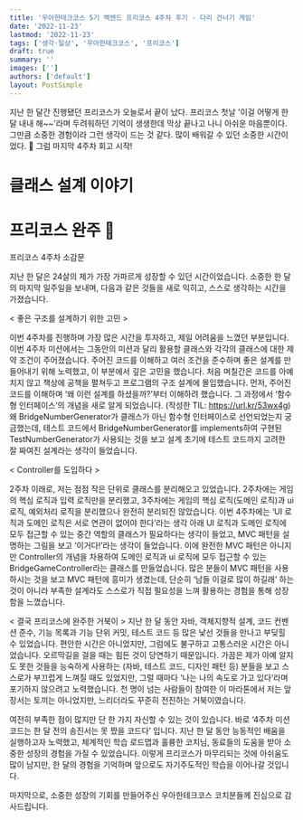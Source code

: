 ```yaml
---
title: '우아한테크코스 5기 백엔드 프리코스 4주차 후기 - 다리 건너기 게임'
date: '2022-11-23'
lastmod: '2022-11-23'
tags: ['생각·일상', '우아한테크코스', '프리코스']
draft: true
summary: ''
images: ['']
authors: ['default']
layout: PostSimple
---
```


지난 한 달간 진행됐던 프리코스가 오늘로서 끝이 났다.
프리코스 첫날 '이걸 어떻게 한 달 내내 해~~'라며 두려워하던 기억이 생생한데
막상 끝나고 나니 아쉬운 마음뿐이다.
그만큼 소중한 경험이라 그런 생각이 드는 것 같다.
많이 배워갈 수 있던 소중한 시간이었다. 🥰
그럼 마지막 4주차 회고 시작!

# 클래스 설계 이야기

#

# 프리코스 완주 🐢

프리코스 4주차 소감문

지난 한 달은 24살의 제가 가장 가파르게 성장할 수 있던 시간이었습니다. 소중한 한 달의 마지막 일주일을 보내며, 다음과 같은 것들을 새로 익히고, 스스로 생각하는 시간을 가졌습니다.

< 좋은 구조를 설계하기 위한 고민 >

이번 4주차를 진행하며 가장 많은 시간을 투자하고, 제일 어려움을 느꼈던 부분입니다. 이번 4주차 미션에서는 그동안의 미션과 달리 활용할 클래스와 각각의 클래스에 대한 제약 조건이 주어졌습니다. 주어진 코드를 이해하고 여러 조건을 준수하며 좋은 설계를 만들어내기 위해 노력했고, 이 부분에서 깊은 고민을 했습니다.
처음 며칠간은 코드를 아예 치지 않고 책상에 공책을 펼쳐두고 프로그램의 구조 설계에 몰입했습니다. 먼저, 주어진 코드를 이해하며 ‘왜 이런 설계를 하셨을까?’부터 이해하려 했습니다. 그 과정에서 ‘함수형 인터페이스’의 개념을 새로 알게 되었습니다. (작성한 TIL: https://url.kr/53wx4g) 왜 BridgeNumberGenerator가 클래스가 아닌 함수형 인터페이스로 선언되었는지 궁금했는데, 테스트 코드에서 BridgeNumberGenerator를 implements하여 구현된 TestNumberGenerator가 사용되는 것을 보고 설계 초기에 테스트 코드까지 고려한 잘 짜여진 설계라는 생각이 들었습니다.

< Controller를 도입하다 >

2주차 이래로, 저는 점점 작은 단위로 클래스를 분리해오고 있었습니다. 2주차에는 게임의 핵심 로직과 입력 로직만을 분리했고, 3주차에는 게임의 핵심 로직(도메인 로직)과 ui 로직, 예외처리 로직을 분리했으나 완전히 분리되진 않았습니다. 이번 4주차에는 ‘UI 로직과 도메인 로직은 서로 연관이 없어야 한다’라는 생각 아래 UI 로직과 도메인 로직에 모두 접근할 수 있는 중간 역할의 클래스가 필요하다는 생각이 들었고, MVC 패턴을 설명하는 그림을 보고 ‘이거다!’라는 생각이 들었습니다. 이에 완전한 MVC 패턴은 아니지만 Controller의 개념을 차용하여 도메인 로직과 ui 로직에 모두 접근할 수 있는 BridgeGameController라는 클래스를 만들었습니다. 많은 분들이 MVC 패턴을 사용하시는 것을 보고 MVC 패턴에 흥미가 생겼는데, 단순히 ‘남들 이걸로 많이 하길래’ 하는 것이 아니라 부족한 설계라도 스스로가 직접 필요성을 느껴 활용하는 경험을 통해 성장함을 느꼈습니다.

< 결국 프리코스에 완주한 거북이 >
지난 한 달 동안 자바, 객체지향적 설계, 코드 컨벤션 준수, 기능 목록과 기능 단위 커밋, 테스트 코드 등 많은 낯선 것들을 만나고 부딪힐 수 있었습니다. 편안한 시간은 아니었지만, 그럼에도 불구하고 고통스러운 시간은 아니었습니다. 오르막길을 걸을 때는 힘든 것이 당연하기 때문입니다. 가끔은 제가 아예 알지도 못한 것들을 능숙하게 사용하는 (자바, 테스트 코드, 디자인 패턴 등) 분들을 보고 스스로가 부끄럽게 느껴질 때도 있었지만, 그럴 때마다 ‘나는 나의 속도로 가고 있다’라며 포기하지 않으려고 노력했습니다. 천 명이 넘는 사람들이 참여한 이 마라톤에서 저는 앞장서는 토끼는 아니었지만, 느리더라도 꾸준히 전진하는 거북이였습니다.

여전히 부족한 점이 많지만 단 한 가지 자신할 수 있는 것이 있습니다. 바로 ‘4주차 미션 코드는 한 달 전의 송진서는 못 짰을 코드다’ 입니다. 지난 한 달 동안 능동적인 배움을 실행하고자 노력했고, 체계적인 학습 로드맵과 훌륭한 코치님, 동료들의 도움을 받아 소중한 성장의 경험을 가질 수 있었습니다. 이렇게 프리코스가 마무리되는 것에 아쉬움도 많이 남지만, 한 달의 경험을 기억하며 앞으로도 자기주도적인 학습을 이어나갈 것입니다.

마지막으로, 소중한 성장의 기회를 만들어주신 우아한테크코스 코치분들께 진심으로 감사드립니다.
